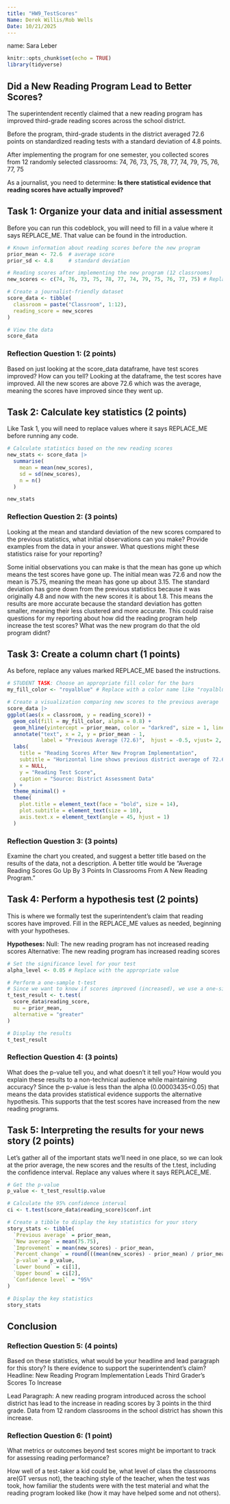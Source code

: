 ```yaml
---
title: "HW9_TestScores"
Name: Derek Willis/Rob Wells
Date: 10/21/2025
---
```


name: Sara Leber


```r
knitr::opts_chunk$set(echo = TRUE)
library(tidyverse)
```

## Did a New Reading Program Lead to Better Scores?

The superintendent recently claimed that a new reading program has improved third-grade reading scores across the school district.

Before the program, third-grade students in the district averaged 72.6 points on standardized reading tests with a standard deviation of 4.8 points.

After implementing the program for one semester, you collected scores from 12 randomly selected classrooms:
74, 76, 73, 75, 78, 77, 74, 79, 75, 76, 77, 75

As a journalist, you need to determine: **Is there statistical evidence that reading scores have actually improved?**

## Task 1: Organize your data and initial assessment

Before you can run this codeblock, you will need to fill in a value where it says REPLACE_ME. That value can be found in the introduction.

```r
# Known information about reading scores before the new program
prior_mean <- 72.6  # average score
prior_sd <- 4.8     # standard deviation

# Reading scores after implementing the new program (12 classrooms)
new_scores <- c(74, 76, 73, 75, 78, 77, 74, 79, 75, 76, 77, 75) # Replace with the actual scores

# Create a journalist-friendly dataset
score_data <- tibble(
  classroom = paste("Classroom", 1:12),
  reading_score = new_scores
)

# View the data
score_data
```

### Reflection Question 1:  (2 points)
Based on just looking at the score_data dataframe, have test scores improved? How can you tell?
Looking at the dataframe, the test scores have improved. All the new scores are above 72.6 which was the average, meaning the scores have improved since they went up. 

## Task 2: Calculate key statistics  (2 points)

Like Task 1, you will need to replace values where it says REPLACE_ME before running any code.


```r
# Calculate statistics based on the new reading scores
new_stats <- score_data |> 
  summarise(
    mean = mean(new_scores),
    sd = sd(new_scores),
    n = n()
  )

new_stats
```

### Reflection Question 2: (3 points)
Looking at the mean and standard deviation of the new scores compared to the previous statistics, what initial observations can you make? Provide examples from the data in your answer. What questions might these statistics raise for your reporting?

Some initial observations you can make is that the mean has gone up which means the test scores have gone up. The initial mean was 72.6 and now the mean is 75.75, meaning the mean has gone up about 3.15. The standard deviation has gone down from the previous statistics because it was originally 4.8 and now with the new scores it is about 1.8. This means the results are more accurate because the standard deviation has gotten smaller, meaning their less clustered and more accurate. This could raise questions for my reporting about how did the reading program help increase the test scores? What was the new program do that the old program didnt?

## Task 3: Create a column chart  (1 points)

As before, replace any values marked REPLACE_ME based the instructions.


```r
# STUDENT TASK: Choose an appropriate fill color for the bars
my_fill_color <- "royalblue" # Replace with a color name like "royalblue", "darkgreen", etc.

# Create a visualization comparing new scores to the previous average
score_data |> 
ggplot(aes(x = classroom, y = reading_score)) +
  geom_col(fill = my_fill_color, alpha = 0.8) +
  geom_hline(yintercept = prior_mean, color = "darkred", size = 1, linetype = "dashed") +
  annotate("text", x = 2, y = prior_mean - 1, 
           label = "Previous Average (72.6)",  hjust = -0.5, vjust= 2, fontface = "bold", color = "darkred") +
  labs(
    title = "Reading Scores After New Program Implementation",
    subtitle = "Horizontal line shows previous district average of 72.6 points",
    x = NULL,
    y = "Reading Test Score",
    caption = "Source: District Assessment Data"
  ) +
  theme_minimal() +
  theme(
    plot.title = element_text(face = "bold", size = 14),
    plot.subtitle = element_text(size = 10),
    axis.text.x = element_text(angle = 45, hjust = 1)
  )
```

### Reflection Question 3: (3 points)
Examine the chart you created, and suggest a better title based on the results of the data, not a description.
A better title would be "Average Reading Scores Go Up By 3 Points In Classrooms From A New Reading Program."

## Task 4: Perform a hypothesis test (2 points)

This is where we formally test the superintendent's claim that reading scores have improved. Fill in the REPLACE_ME values as needed, beginning with your hypotheses.

**Hypotheses:**
Null: The new reading program has not increased reading scores
Alternative: The new reading program has increased reading scores

```r
# Set the significance level for your test
alpha_level <- 0.05 # Replace with the appropriate value

# Perform a one-sample t-test
# Since we want to know if scores improved (increased), we use a one-sided test (alternative = "greater")
t_test_result <- t.test(
  score_data$reading_score,
  mu = prior_mean,
  alternative = "greater"
)

# Display the results
t_test_result
```

### Reflection Question 4:  (3 points)
What does the p-value tell you, and what doesn't it tell you? How would you explain these results to a non-technical audience while maintaining accuracy?
Since the p-value is less than the alpha (0.00003435<0.05) that means the data provides statistical evidence supports the alternative hypothesis. This supports that the test scores have increased from the new reading programs.


## Task 5: Interpreting the results for your news story (2 points)

Let's gather all of the important stats we'll need in one place, so we can look at the prior average, the new scores and the results of the t.test, including the confidence interval. Replace any values where it says REPLACE_ME.


```r
# Get the p-value
p_value <- t_test_result$p.value

# Calculate the 95% confidence interval
ci <- t.test(score_data$reading_score)$conf.int

# Create a tibble to display the key statistics for your story
story_stats <- tibble(
  `Previous average` = prior_mean,
  `New average` = mean(75.75),
  `Improvement` = mean(new_scores) - prior_mean,
  `Percent change` = round(((mean(new_scores) - prior_mean) / prior_mean) * 100, 1),
  `p-value` = p_value,
  `Lower bound` = ci[1],
  `Upper bound` = ci[2],
  `Confidence level` = "95%"
)

# Display the key statistics
story_stats
```

## Conclusion

### Reflection Question 5: (4 points)
Based on these statistics, what would be your headline and lead paragraph for this story? Is there evidence to support the superintendent's claim?
Headline: New Reading Program Implementation Leads Third Grader's Scores To Increase 

Lead Paragraph: 
A new reading program introduced across the school district has lead to the increase in reading scores by 3 points in the third grade. Data from 12 random classrooms in the school district has shown this increase.  

### Reflection Question 6:  (1 point)
What metrics or outcomes beyond test scores might be important to track for assessing reading performance?

How well of a test-taker a kid could be, what level of class the classrooms are(GT versus not), the teaching style of the teacher, when the test was took, how familiar the students were with the test material and what the reading program looked like (how it may have helped some and not others).
